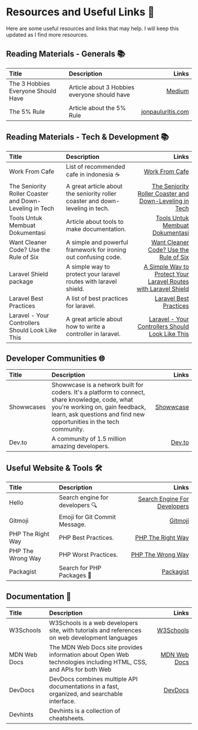 # Resources and Useful Links 📌

Here are some useful resources and links that may help. I will keep this updated as I find more resources.

## Reading Materials - Generals 📚️
| Title                              | Description                                  |                                                                                         Links |
|:-----------------------------------|:---------------------------------------------|----------------------------------------------------------------------------------------------:|
| The 3 Hobbies Everyone Should Have | Article about 3 Hobbies everyone should have | [Medium](https://medium.com/age-of-awareness/the-3-hobbies-everyone-should-have-1a2de934be83) |
| The 5% Rule                        | Article about the 5% Rule                    |                       [jonpauluritis.com](https://jonpauluritis.com/articles/5-percent-rule/) |




## Reading Materials - Tech & Development 📚️

| Title                                                  | Description                                                                   |                                                                                                                                                                  Links |
|:-------------------------------------------------------|:------------------------------------------------------------------------------|-----------------------------------------------------------------------------------------------------------------------------------------------------------------------:|
| Work From Cafe                                         | List of recommended cafe in indonesia ☕️                                      |                                                                                                                     [Work From Cafe](https://workfromcafe.glide.page/) |
| The Seniority Roller Coaster and Down-Leveling in Tech | A great article about the seniority roller coaster and down-leveling in tech. |                                             [The Seniority Roller Coaster and Down-Leveling in Tech](https://blog.pragmaticengineer.com/the-seniority-roller-coaster/) |
| Tools Untuk Membuat Dokumentasi                        | Article about tools to make documentation.                                    |                                                                            [Tools Untuk Membuat Dokumentasi](https://blog.cerita-faldi.xyz/tools-membuat-dokumentasi/) |
| Want Cleaner Code? Use the Rule of Six                 | A simple and powerful framework for ironing out confusing code.               |                                                                                       [Want Cleaner Code? Use the Rule of Six](https://davidamos.dev/the-rule-of-six/) |
| Laravel Shield package                                 | A simple way to protect your laravel routes with laravel shield.              | [A Simple Way to Protect Your Laravel Routes with Laravel Shield](https://dominik-geimer.com/articles/a-simple-way-to-protect-your-laravel-routes-with-laravel-shield) |
| Laravel Best Practices                                 | A list of best practices for laravel.                                         |                                                                                           [Laravel Best Practices](https://benjamincrozat.com/laravel-best-practices/) |
| Laravel - Your Controllers Should Look Like This       | A great article about how to write a controller in laravel.                   |                       [Laravel - Your Controllers Should Look Like This](https://medium.com/@macielthiago/laravel-your-controllers-should-look-like-this-c09ff9f40841) |

## Developer Communities 🌐
| Title      | Description                                                                                                                                                                                               |                              Links |
|:-----------|:----------------------------------------------------------------------------------------------------------------------------------------------------------------------------------------------------------|-----------------------------------:|
| Showwcases | Showwcase is a network built for coders. It's a platform to connect, share knowledge, code, what you're working on, gain feedback, learn, ask questions and find new opportunities in the tech community. | [Showwcase](https://showwcase.com) |
| Dev.to     | A community of 1.5 million amazing developers.                                                                                                                                                            |           [Dev.to](https://dev.to) |

## Useful Website & Tools 🛠️


| Title             | Description                     |                                                     Links |
|:------------------|:--------------------------------|----------------------------------------------------------:|
| Hello             | Search engine for developers 🔍 | [Search Engine For Developers](https://beta.sayhello.so/) |
| Gitmoji           | Emoji for Git Commit Message.   |                           [Gitmoji](https://gitmoji.dev/) |
| PHP The Right Way | PHP Best Practices.             |          [PHP The Right Way](https://phptherightway.com/) |
| PHP The Wrong Way | PHP Worst Practices.            |          [PHP The Wrong Way](https://phpthewrongway.com/) |
| Packagist         | Search for PHP Packages 🐘      |                       [Packagist](https://packagist.org/) |

## Documentation 📖️

| Title        | Description                                                                                                       |                                                Links |
|:-------------|:------------------------------------------------------------------------------------------------------------------|-----------------------------------------------------:|
| W3Schools    | W3Schools is a web developers site, with tutorials and references on web development languages                    |              [W3Schools](https://www.w3schools.com/) |
| MDN Web Docs | The MDN Web Docs site provides information about Open Web technologies including HTML, CSS, and APIs for both Web | [MDN Web Docs](https://developer.mozilla.org/en-US/) |
| DevDocs      | DevDocs combines multiple API documentations in a fast, organized, and searchable interface.                      |                       [DevDocs](https://devdocs.io/) |
| Devhints     | Devhints is a collection of cheatsheets.                                                                          |                                                      |